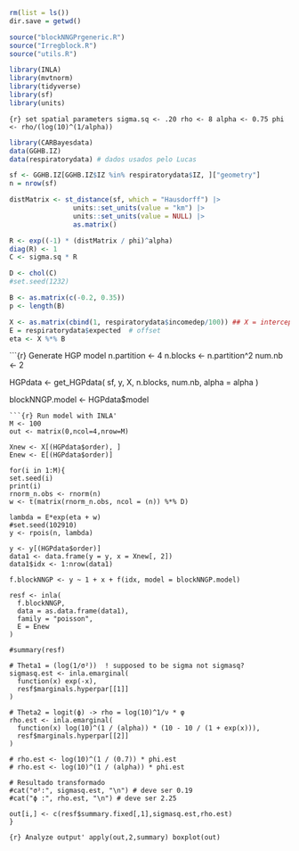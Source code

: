```r
rm(list = ls())
dir.save = getwd()

source("blockNNGPrgeneric.R")
source("Irregblock.R")
source("utils.R")

library(INLA)
library(mvtnorm)
library(tidyverse)
library(sf)
library(units)
```

```{r} set spatial parameters
sigma.sq <- .20
rho <- 8
alpha <- 0.75
phi <- rho/(log(10)^(1/alpha))
```

```r
library(CARBayesdata)
data(GGHB.IZ)
data(respiratorydata) # dados usados pelo Lucas

sf <- GGHB.IZ[GGHB.IZ$IZ %in% respiratorydata$IZ, ]["geometry"]
n = nrow(sf)

distMatrix <- st_distance(sf, which = "Hausdorff") |>
                units::set_units(value = "km") |>
                units::set_units(value = NULL) |>
                as.matrix()

R <- exp((-1) * (distMatrix / phi)^alpha)
diag(R) <- 1
C <- sigma.sq * R

D <- chol(C)
#set.seed(1232)

B <- as.matrix(c(-0.2, 0.35))
p <- length(B)

X <- as.matrix(cbind(1, respiratorydata$incomedep/100)) ## X = intercept + covariate
E = respiratorydata$expected  # offset
eta <- X %*% B
```


```{r} Generate HGP model
n.partition <- 4
n.blocks <- n.partition^2
num.nb <- 2

HGPdata <- get_HGPdata(
  sf,
  y,
  X,
  n.blocks,
  num.nb,
  alpha = alpha
)

blockNNGP.model <- HGPdata$model
```
```{r} Run model with INLA'
M <- 100
out <- matrix(0,ncol=4,nrow=M)

Xnew <- X[(HGPdata$order), ]
Enew <- E[(HGPdata$order)]

for(i in 1:M){
set.seed(i)
print(i)
rnorm_n.obs <- rnorm(n)
w <- t(matrix(rnorm_n.obs, ncol = (n)) %*% D)

lambda = E*exp(eta + w)
#set.seed(102910)
y <- rpois(n, lambda)

y <- y[(HGPdata$order)]
data1 <- data.frame(y = y, x = Xnew[, 2])
data1$idx <- 1:nrow(data1)

f.blockNNGP <- y ~ 1 + x + f(idx, model = blockNNGP.model)

resf <- inla(
  f.blockNNGP,
  data = as.data.frame(data1),
  family = "poisson",
  E = Enew
)

#summary(resf)

# Theta1 = (log(1/σ²))  ! supposed to be sigma not sigmasq?
sigmasq.est <- inla.emarginal(
  function(x) exp(-x),
  resf$marginals.hyperpar[[1]]
)

# Theta2 = logit(ϕ) -> rho = log(10)^1/ν * φ
rho.est <- inla.emarginal(
  function(x) log(10)^(1 / (alpha)) * (10 - 10 / (1 + exp(x))),
  resf$marginals.hyperpar[[2]]
)

# rho.est <- log(10)^(1 / (0.7)) * phi.est
# rho.est <- log(10)^(1 / (alpha)) * phi.est

# Resultado transformado
#cat("σ²:", sigmasq.est, "\n") # deve ser 0.19
#cat("ϕ :", rho.est, "\n") # deve ser 2.25

out[i,] <- c(resf$summary.fixed[,1],sigmasq.est,rho.est)
}
```


```{r} Analyze output'
apply(out,2,summary)
boxplot(out)
```
